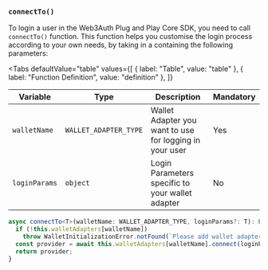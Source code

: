 
### `connectTo()`

To login a user in the Web3Auth Plug and Play Core SDK, you need to call `connectTo()` function. This function helps you customise the login process
according to your own needs, by taking in a containing the following parameters:

<Tabs
  defaultValue="table"
  values={[
    { label: "Table", value: "table" },
    { label: "Function Definition", value: "definition" },
  ]}
>

<TabItem value="table">

| Variable      | Type                  | Description                                             | Mandatory |
| ------------- | --------------------- | ------------------------------------------------------- | --------- |
| `walletName`  | `WALLET_ADAPTER_TYPE` | Wallet Adapter you want to use for logging in your user | Yes       |
| `loginParams` | `object`              | Login Parameters specific to your wallet adapter        | No        |

</TabItem>

<TabItem value="definition">

```ts
async connectTo<T>(walletName: WALLET_ADAPTER_TYPE, loginParams?: T): Promise<SafeEventEmitterProvider | null> {
  if (!this.walletAdapters[walletName])
    throw WalletInitializationError.notFound(`Please add wallet adapter for ${walletName} wallet, before connecting`);
  const provider = await this.walletAdapters[walletName].connect(loginParams);
  return provider;
}
```

</TabItem>

</Tabs>
